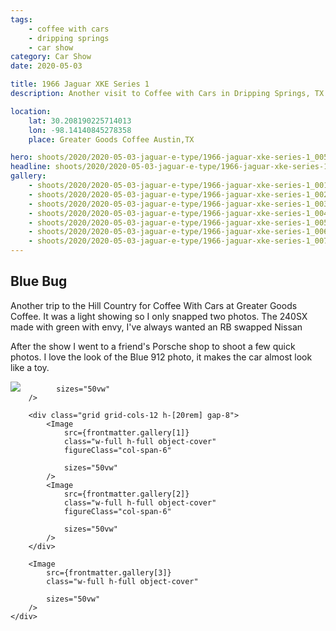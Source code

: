 ```yaml
---
tags:
    - coffee with cars
    - dripping springs
    - car show
category: Car Show
date: 2020-05-03

title: 1966 Jaguar XKE Series 1
description: Another visit to Coffee with Cars in Dripping Springs, TX

location:
    lat: 30.208190225714013
    lon: -98.14140845278358
    place: Greater Goods Coffee Austin,TX

hero: shoots/2020/2020-05-03-jaguar-e-type/1966-jaguar-xke-series-1_005
headline: shoots/2020/2020-05-03-jaguar-e-type/1966-jaguar-xke-series-1_005
gallery:
    - shoots/2020/2020-05-03-jaguar-e-type/1966-jaguar-xke-series-1_001
    - shoots/2020/2020-05-03-jaguar-e-type/1966-jaguar-xke-series-1_002
    - shoots/2020/2020-05-03-jaguar-e-type/1966-jaguar-xke-series-1_003
    - shoots/2020/2020-05-03-jaguar-e-type/1966-jaguar-xke-series-1_004
    - shoots/2020/2020-05-03-jaguar-e-type/1966-jaguar-xke-series-1_005
    - shoots/2020/2020-05-03-jaguar-e-type/1966-jaguar-xke-series-1_006
    - shoots/2020/2020-05-03-jaguar-e-type/1966-jaguar-xke-series-1_007
---
```



## Blue Bug

Another trip to the Hill Country for Coffee With Cars at Greater Goods Coffee. It was a light showing so I only snapped two photos. The 240SX made with green with envy, I've always wanted an RB swapped Nissan

After the show I went to a friend's Porsche shop to shoot a few quick photos. I love the look of the Blue 912 photo, it makes the car almost look like a toy.

<Gallery>
    <div class="flex flex-col gap-8">
        <Image
            src={frontmatter.gallery[0]}
            class="w-full h-full object-cover"
            
            sizes="50vw"
        />

        <div class="grid grid-cols-12 h-[20rem] gap-8">
            <Image
                src={frontmatter.gallery[1]}
                class="w-full h-full object-cover"
                figureClass="col-span-6"

                sizes="50vw"
            />
            <Image
                src={frontmatter.gallery[2]}
                class="w-full h-full object-cover"
                figureClass="col-span-6"

                sizes="50vw"
            />
        </div>

        <Image
            src={frontmatter.gallery[3]}
            class="w-full h-full object-cover"

            sizes="50vw"
        />
    </div>

</Gallery>
